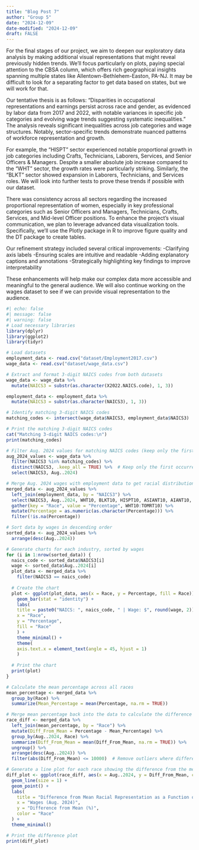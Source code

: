 ```yaml
---
title: "Blog Post 7"
author: "Group 5" 
date: "2024-12-09"
date-modified: "2024-12-09"
draft: FALSE
---
```


For the final stages of our project, we aim to deepen our exploratory data analysis by 
making additional visual representations that might reveal previously hidden trends. 
We'll focus particularly on plots, paying special attention to the CBSA column, which 
offers rich geographical insights spanning multiple states like 
Allentown-Bethlehem-Easton, PA-NJ. It may be difficult to look for a separating factor 
to get data based on states, but we will work for that. 

Our tentative thesis is as follows: “Disparities in occupational representations and 
earnings persist across race and gender, as evidenced by labor data from 2017 and 2022, 
with notable variances in specific job categories and evolving wage trends suggesting 
systematic inequalities.” The analysis reveals significant inequalities across job 
categories and wage structures. Notably, sector-specific trends demonstrate nuanced 
patterns of workforce representation and growth.

For example, the "HISPT" sector experienced notable proportional growth in job 
categories including Crafts, Technicians, Laborers, Services, and Senior Officers & 
Managers. Despite a smaller absolute job increase compared to the "WHT" sector, the 
growth rates were particularly striking. Similarly, the "BLKT" sector showed expansion 
in Laborers, Technicians, and Services roles. We will look into further tests to prove these trends if possible with our dataset. 

There was consistency across all sectors regarding the increased proportional 
representation of women, especially in key professional categories such as Senior 
Officers and Managers, Technicians, Crafts, Services, and Mid-level Officer positions.
To enhance the project's visual communication, we plan to leverage advanced data 
visualization tools. Specifically, we'll use the Plotly package in R to improve figure 
quality and the DT package to create tables. 

Our refinement strategy included several critical improvements:
-Clarifying axis labels
-Ensuring scales are intuitive and readable
-Adding explanatory captions and annotations
-Strategically highlighting key findings to improve interpretability

These enhancements will help make our complex data more accessible and meaningful to the
general audience. We will also continue working on the wages dataset to see if we can 
provide visual representation to the audience.



```r
#| echo: false
#| message: false
#| warning: false
# Load necessary libraries
library(dplyr)
library(ggplot2)
library(tidyr)

# Load datasets
employment_data <- read.csv("dataset/Employment2017.csv")
wage_data <- read.csv("dataset/wage_data.csv")

# Extract and format 3-digit NAICS codes from both datasets
wage_data <- wage_data %>%
  mutate(NAICS3 = substr(as.character(X2022.NAICS.code), 1, 3))

employment_data <- employment_data %>%
  mutate(NAICS3 = substr(as.character(NAICS3), 1, 3))

# Identify matching 3-digit NAICS codes
matching_codes <- intersect(wage_data$NAICS3, employment_data$NAICS3)

# Print the matching 3-digit NAICS codes
cat("Matching 3-digit NAICS codes:\n")
print(matching_codes)

# Filter Aug. 2024 values for matching NAICS codes (keep only the first occurrence)
aug_2024_values <- wage_data %>%
  filter(NAICS3 %in% matching_codes) %>%
  distinct(NAICS3, .keep_all = TRUE) %>%  # Keep only the first occurrence of each NAICS3
  select(NAICS3, Aug..2024)

# Merge Aug. 2024 wages with employment data to get racial distribution
merged_data <- aug_2024_values %>%
  left_join(employment_data, by = "NAICS3") %>%
  select(NAICS3, Aug..2024, WHT10, BLKT10, HISPT10, ASIANT10, AIANT10, NHOPIT10, TOMRT10) %>%
  gather(key = "Race", value = "Percentage", WHT10:TOMRT10) %>%
  mutate(Percentage = as.numeric(as.character(Percentage))) %>%
  filter(!is.na(Percentage))

# Sort data by wages in descending order
sorted_data <- aug_2024_values %>%
  arrange(desc(Aug..2024))

# Generate charts for each industry, sorted by wages
for (i in 1:nrow(sorted_data)) {
  naics_code <- sorted_data$NAICS3[i]
  wage <- sorted_data$Aug..2024[i]
  plot_data <- merged_data %>%
	filter(NAICS3 == naics_code)
 
  # Create the chart
  plot <- ggplot(plot_data, aes(x = Race, y = Percentage, fill = Race)) +
	geom_bar(stat = "identity") +
	labs(
  	title = paste0("NAICS: ", naics_code, " | Wage: $", round(wage, 2)),
  	x = "Race",
  	y = "Percentage",
  	fill = "Race"
	) +
	theme_minimal() +
	theme(
  	axis.text.x = element_text(angle = 45, hjust = 1)
	)
 
  # Print the chart
  print(plot)
}

# Calculate the mean percentage across all races
mean_percentage <- merged_data %>%
  group_by(Race) %>%
  summarize(Mean_Percentage = mean(Percentage, na.rm = TRUE))

# Merge mean percentage back into the data to calculate the difference from the mean
race_diff <- merged_data %>%
  left_join(mean_percentage, by = "Race") %>%
  mutate(Diff_From_Mean = Percentage - Mean_Percentage) %>%
  group_by(Aug..2024, Race) %>%
  summarize(Diff_From_Mean = mean(Diff_From_Mean, na.rm = TRUE)) %>%
  ungroup() %>%
  arrange(desc(Aug..2024)) %>%
  filter(abs(Diff_From_Mean) <= 10000)  # Remove outliers where difference exceeds 10,000

# Generate a line plot for each race showing the difference from the mean as wages decrease
diff_plot <- ggplot(race_diff, aes(x = Aug..2024, y = Diff_From_Mean, color = Race)) +
  geom_line(size = 1) +
  geom_point() +
  labs(
	title = "Difference from Mean Racial Representation as a Function of Wage",
	x = "Wages (Aug. 2024)",
	y = "Difference from Mean (%)",
	color = "Race"
  ) +
  theme_minimal()

# Print the difference plot
print(diff_plot)

```